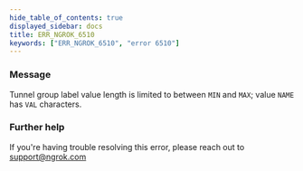 ```yaml
---
hide_table_of_contents: true
displayed_sidebar: docs
title: ERR_NGROK_6510
keywords: ["ERR_NGROK_6510", "error 6510"]
---
```


### Message

Tunnel group label value length is limited to between `MIN` and `MAX`; value `NAME` has `VAL` characters.

### Further help

If you're having trouble resolving this error, please reach out to [support@ngrok.com](mailto:support@ngrok.com?subject=Help%20with%20ERR_NGROK_6510)
